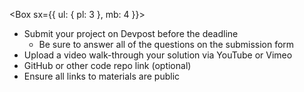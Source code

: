 
<Box sx={{ ul: { pl: 3 }, mb: 4 }}>

- Submit your project on Devpost before the deadline
  - Be sure to answer all of the questions on the submission form
- Upload a video walk-through your solution via YouTube or Vimeo
- GitHub or other code repo link (optional)
- Ensure all links to materials are public

</Box>
